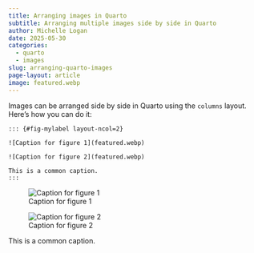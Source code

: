 ```yaml
---
title: Arranging images in Quarto
subtitle: Arranging multiple images side by side in Quarto
author: Michelle Logan
date: 2025-05-30
categories:
  - quarto
  - images
slug: arranging-quarto-images
page-layout: article
image: featured.webp
---
```


Images can be arranged side by side in Quarto using the `columns` layout. Here's how you can do it:

```
::: {#fig-mylabel layout-ncol=2}

![Caption for figure 1](featured.webp)

![Caption for figure 2](featured.webp)

This is a common caption.
:::
```

::: {#fig-mylabel layout-ncol=2}

![Caption for figure 1](featured.webp)

![Caption for figure 2](featured.webp)

This is a common caption.
:::